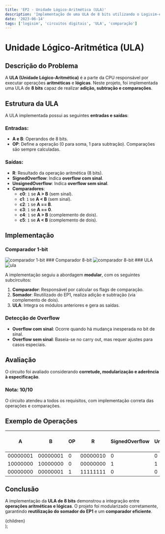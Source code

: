 ```yaml
---
title: 'EP2 - Unidade Lógico-Aritmética (ULA)'
description: 'Implementação de uma ULA de 8 bits utilizando o Logisim-evolution.'
date: '2023-06-14'
tags: ['logisim', 'circuitos digitais', 'ULA', 'comparação']
---
```


# Unidade Lógico-Aritmética (ULA)

## Descrição do Problema

A **ULA (Unidade Lógico-Aritmética)** é a parte da CPU responsável por executar operações **aritméticas** e **lógicas**. Neste projeto, foi implementada uma ULA de **8 bits** capaz de realizar **adição, subtração e comparações**.

## Estrutura da ULA

A ULA implementada possui as seguintes **entradas e saídas**:

### **Entradas:**
- **A e B**: Operandos de 8 bits.
- **OP**: Define a operação (0 para soma, 1 para subtração). Comparações são sempre calculadas.

### **Saídas:**
- **R**: Resultado da operação aritmética (8 bits).
- **SignedOverflow**: Indica **overflow com sinal**.
- **UnsignedOverflow**: Indica **overflow sem sinal**.
- **Comparadores**:
  - **c0**: `1` se **A > B** (sem sinal).
  - **c1**: `1` se **A < B** (sem sinal).
  - **c2**: `1` se **A == B**.
  - **c3**: `1` se **A == 0**.
  - **c4**: `1` se **A > B** (complemento de dois).
  - **c5**: `1` se **A < B** (complemento de dois).

## Implementação

### Comparador 1-bit
<img src="/ime/MAC0329/programa2/circuit.png" alt="comparador 1-bit" />
### Comparador 8-bit
<img src="/ime/MAC0329/programa2/circuit2.png" alt="comparador 8-bit" />
### ULA
<img src="/ime/MAC0329/programa2/circuit3.png" alt="ula" />

A implementação seguiu a abordagem **modular**, com os seguintes subcircuitos:

1. **Comparador**: Responsável por calcular os flags de comparação.
2. **Somador**: Reutilizado do EP1, realiza adição e subtração (via complemento de dois).
3. **ULA**: Integra os módulos anteriores e gera as saídas.

### **Detecção de Overflow**
- **Overflow com sinal**: Ocorre quando há mudança inesperada no bit de sinal.
- **Overflow sem sinal**: Baseia-se no carry out, mas requer ajustes para casos especiais.

## Avaliação

O circuito foi avaliado considerando **corretude, modularização e aderência à especificação**.

### Nota: **10/10**

O circuito atendeu a todos os requisitos, com implementação correta das operações e comparações.

## Exemplo de Operações

| A       | B       | OP | R       | SignedOverflow | UnsignedOverflow | A > B | A < B | A == B |
|---------|---------|----|---------|----------------|------------------|------|------|------|
| 00000001 | 00000001 | 0  | 00000010 | 0              | 0                | 0    | 0    | 1    |
| 10000000 | 10000000 | 0  | 00000000 | 1              | 1                | 0    | 0    | 1    |
| 00000000 | 00000001 | 1  | 11111111 | 0              | 0                | 0    | 1    | 0    |

## Conclusão

A implementação da **ULA de 8 bits** demonstrou a integração entre **operações aritméticas e lógicas**. O projeto foi modularizado corretamente, garantindo **reutilização do somador do EP1** e um **comparador eficiente**.

  <article className="prose prose-lg max-w-none">
    {children}
  </article>
);

